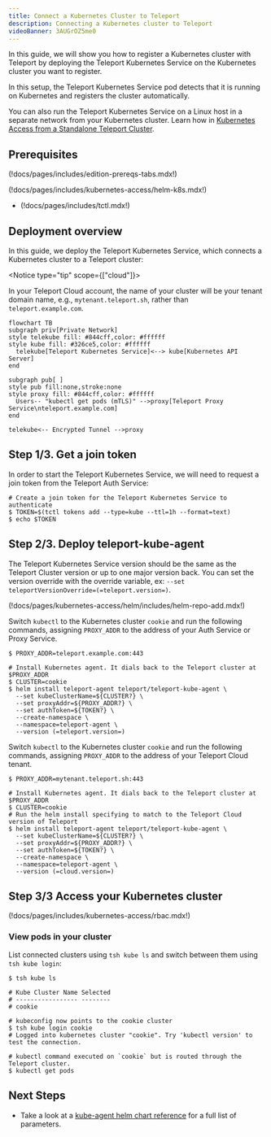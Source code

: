 ```yaml
---
title: Connect a Kubernetes Cluster to Teleport
description: Connecting a Kubernetes cluster to Teleport
videoBanner: 3AUGrOZ5me0
---
```


In this guide, we will show you how to register a Kubernetes cluster with
Teleport by deploying the Teleport Kubernetes Service on the Kubernetes cluster
you want to register.

In this setup, the Teleport Kubernetes Service pod detects that it is running on
Kubernetes and registers the cluster automatically.

<Notice type="tip">

You can also run the Teleport Kubernetes Service on a Linux host in a separate
network from your Kubernetes cluster. Learn how in [Kubernetes Access from a
Standalone Teleport Cluster](./register-clusters/static-kubeconfig.mdx).

</Notice>

## Prerequisites

(!docs/pages/includes/edition-prereqs-tabs.mdx!)

(!docs/pages/includes/kubernetes-access/helm-k8s.mdx!)

- (!docs/pages/includes/tctl.mdx!)

## Deployment overview

In this guide, we deploy the Teleport Kubernetes Service, which connects a
Kubernetes cluster to a Teleport cluster:

<Notice type="tip" scope={["cloud"]}>

In your Teleport Cloud account, the name of your cluster will be your tenant
domain name, e.g., `mytenant.teleport.sh`, rather than `teleport.example.com`.

</Notice>

```mermaid
flowchart TB
subgraph priv[Private Network]
style telekube fill: #844cff,color: #ffffff
style kube fill: #326ce5,color: #ffffff
  telekube[Teleport Kubernetes Service]<--> kube[Kubernetes API Server]
end

subgraph pub[ ]
style pub fill:none,stroke:none
style proxy fill: #844cff,color: #ffffff
  Users-- "kubectl get pods (mTLS)" -->proxy[Teleport Proxy Service\nteleport.example.com]
end

telekube<-- Encrypted Tunnel -->proxy
```

## Step 1/3. Get a join token

In order to start the Teleport Kubernetes Service, we will need to request a
join token from the Teleport Auth Service:

```code
# Create a join token for the Teleport Kubernetes Service to authenticate
$ TOKEN=$(tctl tokens add --type=kube --ttl=1h --format=text)
$ echo $TOKEN
```

## Step 2/3. Deploy teleport-kube-agent

<Notice type="tip" >

The Teleport Kubernetes Service version should be the same as the Teleport Cluster version
or up to one major version back. You can set the version override with the override variable, ex: `--set teleportVersionOverride=(=teleport.version=)`.

</Notice>

(!docs/pages/kubernetes-access/helm/includes/helm-repo-add.mdx!)

<Tabs>
<TabItem scope={["oss", "enterprise"]} label="Self-Hosted">

Switch `kubectl` to the Kubernetes cluster `cookie` and run the following
commands, assigning `PROXY_ADDR` to the address of your Auth Service or Proxy
Service.

```code
$ PROXY_ADDR=teleport.example.com:443

# Install Kubernetes agent. It dials back to the Teleport cluster at $PROXY_ADDR
$ CLUSTER=cookie
$ helm install teleport-agent teleport/teleport-kube-agent \
  --set kubeClusterName=${CLUSTER?} \
  --set proxyAddr=${PROXY_ADDR?} \
  --set authToken=${TOKEN?} \
  --create-namespace \
  --namespace=teleport-agent \
  --version (=teleport.version=)
```

</TabItem>
<TabItem scope={["cloud"]} label="Teleport Cloud">

Switch `kubectl` to the Kubernetes cluster `cookie` and run the following
commands, assigning `PROXY_ADDR` to the address of your Teleport Cloud tenant.

```code
$ PROXY_ADDR=mytenant.teleport.sh:443

# Install Kubernetes agent. It dials back to the Teleport cluster at $PROXY_ADDR
$ CLUSTER=cookie
# Run the helm install specifying to match to the Teleport Cloud version of Teleport
$ helm install teleport-agent teleport/teleport-kube-agent \
  --set kubeClusterName=${CLUSTER?} \
  --set proxyAddr=${PROXY_ADDR?} \
  --set authToken=${TOKEN?} \
  --create-namespace \
  --namespace=teleport-agent \
  --version (=cloud.version=)
```

</TabItem>
</Tabs>

## Step 3/3 Access your Kubernetes cluster

(!docs/pages/includes/kubernetes-access/rbac.mdx!)

### View pods in your cluster

List connected clusters using `tsh kube ls` and switch between
them using `tsh kube login`:

```code
$ tsh kube ls

# Kube Cluster Name Selected
# ----------------- --------
# cookie

# kubeconfig now points to the cookie cluster
$ tsh kube login cookie
# Logged into kubernetes cluster "cookie". Try 'kubectl version' to test the connection.

# kubectl command executed on `cookie` but is routed through the Teleport cluster.
$ kubectl get pods
```

## Next Steps

- Take a look at a [kube-agent helm chart reference](../reference/helm-reference/teleport-kube-agent.mdx) for a full list of parameters.
